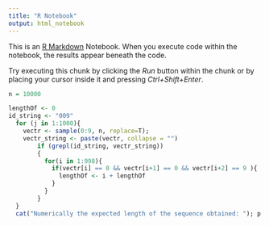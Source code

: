 ---
title: "R Notebook"
output: html_notebook
---

This is an [R Markdown](http://rmarkdown.rstudio.com) Notebook. When you execute code within the notebook, the results appear beneath the code. 

Try executing this chunk by clicking the *Run* button within the chunk or by placing your cursor inside it and pressing *Ctrl+Shift+Enter*. 

```{r}
n = 10000

lengthOf <- 0
id_string <- "009"
  for (j in 1:1000){
    vectr <- sample(0:9, n, replace=T);
    vectr_string <- paste(vectr, collapse = "")
        if (grepl(id_string, vectr_string))
        {
          for(i in 1:998){
            if(vectr[i] == 0 && vectr[i+1] == 0 && vectr[i+2] == 9 ){
              lengthOf <- i + lengthOf
            }
          }
        }
  }
  cat("Numerically the expected length of the sequence obtained: "); p <- lengthOf/1000; cat(p); cat("\n\n")

```

